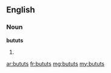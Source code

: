 ==English==

===Noun===
'''bututs'''

# {{plural of|butut}}

[[ar:bututs]]
[[fr:bututs]]
[[mg:bututs]]
[[my:bututs]]